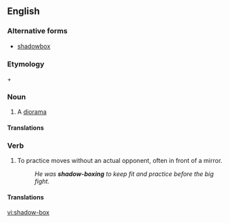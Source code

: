 ==English==

===Alternative forms===
*[[shadowbox]]

===Etymology===
{{term|shadow}} + {{term|box}}

===Noun===
{{en-noun|es}}

# A [[diorama]]

====Translations====
{{trans-see|diorama}}

===Verb===
{{en-verb|shadow-box|es}}

# {{context|boxing|martial arts}} To practice moves without an actual opponent, often in front of a mirror.
#:''He was '''shadow-boxing''' to keep fit and practice before the big fight.''

====Translations====
{{trans-see|shadowbox}}

[[vi:shadow-box]]